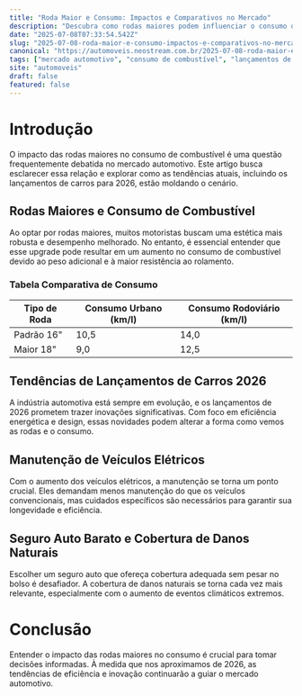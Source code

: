 ```yaml
---
title: "Roda Maior e Consumo: Impactos e Comparativos no Mercado"
description: "Descubra como rodas maiores podem influenciar o consumo de combustível e as tendências do mercado automotivo, incluindo lançamentos de carros para 2026."
date: "2025-07-08T07:33:54.542Z"
slug: "2025-07-08-roda-maior-e-consumo-impactos-e-comparativos-no-mercado"
canonical: "https://automoveis.neostream.com.br/2025-07-08-roda-maior-e-consumo-impactos-e-comparativos-no-mercado"
tags: ["mercado automotivo", "consumo de combustível", "lançamentos de carros 2026", "manutenção de veículos elétricos"]
site: "automoveis"
draft: false
featured: false
---
```


# Introdução
O impacto das rodas maiores no consumo de combustível é uma questão frequentemente debatida no mercado automotivo. Este artigo busca esclarecer essa relação e explorar como as tendências atuais, incluindo os lançamentos de carros para 2026, estão moldando o cenário.

## Rodas Maiores e Consumo de Combustível
Ao optar por rodas maiores, muitos motoristas buscam uma estética mais robusta e desempenho melhorado. No entanto, é essencial entender que esse upgrade pode resultar em um aumento no consumo de combustível devido ao peso adicional e à maior resistência ao rolamento.

### Tabela Comparativa de Consumo
| Tipo de Roda | Consumo Urbano (km/l) | Consumo Rodoviário (km/l) |
|-------------|-----------------------|--------------------------|
| Padrão 16"  | 10,5                  | 14,0                     |
| Maior 18"   | 9,0                   | 12,5                     |

## Tendências de Lançamentos de Carros 2026
A indústria automotiva está sempre em evolução, e os lançamentos de 2026 prometem trazer inovações significativas. Com foco em eficiência energética e design, essas novidades podem alterar a forma como vemos as rodas e o consumo.

## Manutenção de Veículos Elétricos
Com o aumento dos veículos elétricos, a manutenção se torna um ponto crucial. Eles demandam menos manutenção do que os veículos convencionais, mas cuidados específicos são necessários para garantir sua longevidade e eficiência.

## Seguro Auto Barato e Cobertura de Danos Naturais
Escolher um seguro auto que ofereça cobertura adequada sem pesar no bolso é desafiador. A cobertura de danos naturais se torna cada vez mais relevante, especialmente com o aumento de eventos climáticos extremos.

# Conclusão
Entender o impacto das rodas maiores no consumo é crucial para tomar decisões informadas. À medida que nos aproximamos de 2026, as tendências de eficiência e inovação continuarão a guiar o mercado automotivo.